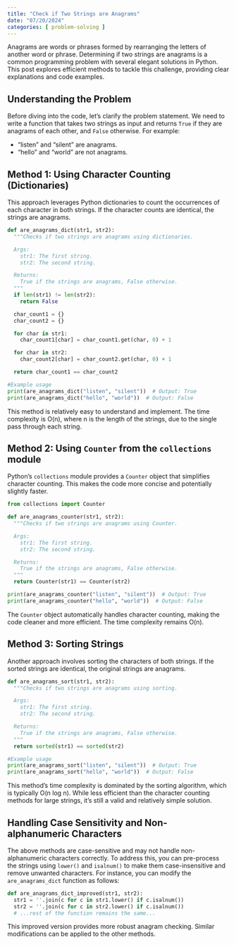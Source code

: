 ```yaml
---
title: "Check if Two Strings are Anagrams"
date: "07/20/2024"
categories: [ problem-solving ]
---
```



Anagrams are words or phrases formed by rearranging the letters of another word or phrase.  Determining if two strings are anagrams is a common programming problem with several elegant solutions in Python. This post explores efficient methods to tackle this challenge, providing clear explanations and code examples.


## Understanding the Problem

Before diving into the code, let's clarify the problem statement.  We need to write a function that takes two strings as input and returns `True` if they are anagrams of each other, and `False` otherwise.  For example:

* "listen" and "silent" are anagrams.
* "hello" and "world" are not anagrams.


## Method 1: Using Character Counting (Dictionaries)

This approach leverages Python dictionaries to count the occurrences of each character in both strings.  If the character counts are identical, the strings are anagrams.

```python
def are_anagrams_dict(str1, str2):
  """Checks if two strings are anagrams using dictionaries.

  Args:
    str1: The first string.
    str2: The second string.

  Returns:
    True if the strings are anagrams, False otherwise.
  """
  if len(str1) != len(str2):
    return False

  char_count1 = {}
  char_count2 = {}

  for char in str1:
    char_count1[char] = char_count1.get(char, 0) + 1

  for char in str2:
    char_count2[char] = char_count2.get(char, 0) + 1

  return char_count1 == char_count2

#Example usage
print(are_anagrams_dict("listen", "silent"))  # Output: True
print(are_anagrams_dict("hello", "world"))  # Output: False

```

This method is relatively easy to understand and implement.  The time complexity is O(n), where n is the length of the strings, due to the single pass through each string.


## Method 2: Using `Counter` from the `collections` module

Python's `collections` module provides a `Counter` object that simplifies character counting.  This makes the code more concise and potentially slightly faster.

```python
from collections import Counter

def are_anagrams_counter(str1, str2):
  """Checks if two strings are anagrams using Counter.

  Args:
    str1: The first string.
    str2: The second string.

  Returns:
    True if the strings are anagrams, False otherwise.
  """
  return Counter(str1) == Counter(str2)

print(are_anagrams_counter("listen", "silent"))  # Output: True
print(are_anagrams_counter("hello", "world"))  # Output: False
```

The `Counter` object automatically handles character counting, making the code cleaner and more efficient. The time complexity remains O(n).


## Method 3: Sorting Strings

Another approach involves sorting the characters of both strings. If the sorted strings are identical, the original strings are anagrams.

```python
def are_anagrams_sort(str1, str2):
  """Checks if two strings are anagrams using sorting.

  Args:
    str1: The first string.
    str2: The second string.

  Returns:
    True if the strings are anagrams, False otherwise.
  """
  return sorted(str1) == sorted(str2)

#Example usage
print(are_anagrams_sort("listen", "silent"))  # Output: True
print(are_anagrams_sort("hello", "world"))  # Output: False

```

This method's time complexity is dominated by the sorting algorithm, which is typically O(n log n). While less efficient than the character counting methods for large strings, it's still a valid and relatively simple solution.


## Handling Case Sensitivity and Non-alphanumeric Characters

The above methods are case-sensitive and may not handle non-alphanumeric characters correctly.  To address this, you can pre-process the strings using `lower()` and `isalnum()` to make them case-insensitive and remove unwanted characters.  For instance, you can modify the `are_anagrams_dict` function as follows:

```python
def are_anagrams_dict_improved(str1, str2):
  str1 = ''.join(c for c in str1.lower() if c.isalnum())
  str2 = ''.join(c for c in str2.lower() if c.isalnum())
  # ...rest of the function remains the same...
```

This improved version provides more robust anagram checking.  Similar modifications can be applied to the other methods.

